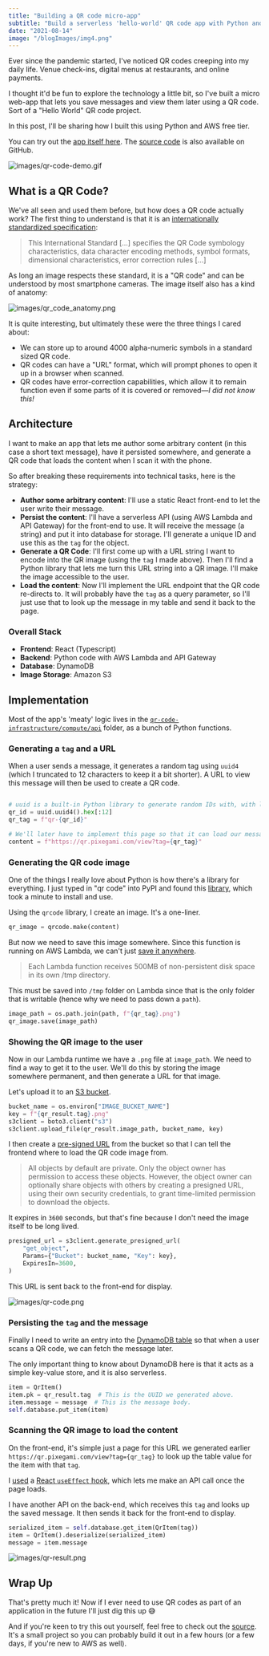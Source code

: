 ```yaml
---
title: "Building a QR code micro-app"
subtitle: "Build a serverless 'hello-world' QR code app with Python and AWS."
date: "2021-08-14"
image: "/blogImages/img4.png"
---
```


Ever since the pandemic started, I've noticed QR codes creeping into my daily life. Venue check-ins, digital menus at restaurants, and online payments.

I thought it'd be fun to explore the technology a little bit, so I've built a micro web-app that lets you save messages and view them later using a QR code. Sort of a "Hello World" QR code project.

In this post, I'll be sharing how I built this using Python and AWS free tier.

You can try out the [app itself here](https://qr.pixegami.com/). The [source code](https://github.com/pixegami/qr-code-webapp) is also available on GitHub.

![images/qr-code-demo.gif](https://cdn.hashnode.com/res/hashnode/image/upload/v1628899108564/NGWiGc3-w.gif)

## What is a QR Code?

We've all seen and used them before, but how does a QR code actually work? The first thing to understand is that it is an [internationally standardized specification](https://www.iso.org/obp/ui/#iso:std:iso-iec:18004:ed-3:v1:en):

> This International Standard [...] specifies the QR Code symbology characteristics, data character encoding methods, symbol formats, dimensional characteristics, error correction rules [...]

As long an image respects these standard, it is a "QR code" and can be understood by most smartphone cameras. The image itself also has a kind of anatomy:

![images/qr_code_anatomy.png](https://cdn.hashnode.com/res/hashnode/image/upload/v1628900340423/NSYNLARYu.png)

It is quite interesting, but ultimately these were the three things I cared about:

- We can store up to around 4000 alpha-numeric symbols in a standard sized QR code.
- QR codes can have a "URL" format, which will prompt phones to open it up in a browser when scanned.
- QR codes have error-correction capabilities, which allow it to remain function even if some parts of it is covered or removed—_I did not know this!_

## Architecture

I want to make an app that lets me author some arbitrary content (in this case a short text message), have it persisted somewhere, and generate a QR code that loads the content when I scan it with the phone.

So after breaking these requirements into technical tasks, here is the strategy:

- **Author some arbitrary content**: I'll use a static React front-end to let the user write their message.
- **Persist the content**: I'll have a serverless API (using AWS Lambda and API Gateway) for the front-end to use. It will receive the message (a string) and put it into database for storage. I'll generate a unique ID and use this as the `tag` for the object.
- **Generate a QR Code**: I'll first come up with a URL string I want to encode into the QR image (using the `tag` I made above). Then I'll find a Python library that lets me turn this URL string into a QR image. I'll make the image accessible to the user.
- **Load the content**: Now I'll implement the URL endpoint that the QR code re-directs to. It will probably have the `tag` as a query parameter, so I'll just use that to look up the message in my table and send it back to the page.

### Overall Stack

- **Frontend**: React (Typescript)
- **Backend**: Python code with AWS Lambda and API Gateway
- **Database**: DynamoDB
- **Image Storage**: Amazon S3

## Implementation

Most of the app's 'meaty' logic lives in the [`qr-code-infrastructure/compute/api`](https://github.com/pixegami/qr-code-webapp/tree/main/qr-code-infrastructure/compute/api) folder, as a bunch
of Python functions.

### Generating a `tag` and a URL

When a user sends a message, it generates a random tag using `uuid4` (which I truncated to 12
characters to keep it a bit shorter). A URL to view this message will then be used to create a QR code.

```python

# uuid is a built-in Python library to generate random IDs with, with low chance of collision.
qr_id = uuid.uuid4().hex[:12]
qr_tag = f"qr-{qr_id}"

# We'll later have to implement this page so that it can load our message with the given tag.
content = f"https://qr.pixegami.com/view?tag={qr_tag}"
```

### Generating the QR code image

One of the things I really love about Python is how there's a library for everything. I just typed in "qr code" into PyPI and found this [library](https://pypi.org/project/qrcode/), which took a minute to install and use.

Using the `qrcode` library, I create an image. It's a one-liner.

```python
qr_image = qrcode.make(content)
```

But now we need to save this image somewhere. Since this function is running on AWS Lambda, we can't just [save it anywhere](https://aws.amazon.com/lambda/faqs/).

> Each Lambda function receives 500MB of non-persistent disk space in its own /tmp directory.

This must be saved into `/tmp` folder on Lambda
since that is the only folder that is writable (hence why we need to pass down a `path`).

```python
image_path = os.path.join(path, f"{qr_tag}.png")
qr_image.save(image_path)
```

### Showing the QR image to the user

Now in our Lambda runtime we have a `.png` file at `image_path`. We need to find a way to get it to the user. We'll do this by storing the image somewhere permanent, and then generate a URL for that image.

Let's upload it to an [S3 bucket](https://aws.amazon.com/s3/?nc2=h_ql_prod_fs_s3).

```python
bucket_name = os.environ["IMAGE_BUCKET_NAME"]
key = f"{qr_result.tag}.png"
s3client = boto3.client("s3")
s3client.upload_file(qr_result.image_path, bucket_name, key)
```

I then create a [pre-signed URL](https://docs.aws.amazon.com/AmazonS3/latest/userguide/ShareObjectPreSignedURL.html) from the bucket so that I can tell the frontend where to load the
QR code image from.

> All objects by default are private. Only the object owner has permission to access these objects. However, the object owner can optionally share objects with others by creating a presigned URL, using their own security credentials, to grant time-limited permission to download the objects.

It expires in `3600` seconds, but that's fine because I don't need the image
itself to be long lived.

```python
presigned_url = s3client.generate_presigned_url(
    "get_object",
    Params={"Bucket": bucket_name, "Key": key},
    ExpiresIn=3600,
)
```

This URL is sent back to the front-end for display.

![images/qr-code.png](https://cdn.hashnode.com/res/hashnode/image/upload/v1628903696663/uU7ksdnrL.png)

### Persisting the `tag` and the message

Finally I need to write an entry into the [DynamoDB table](https://aws.amazon.com/dynamodb/) so that when a user scans a QR code, we can fetch the message later.

The only important thing to know about DynamoDB here is that it acts as a simple key-value store, and it is also serverless.

```python
item = QrItem()
item.pk = qr_result.tag  # This is the UUID we generated above.
item.message = message  # This is the message body.
self.database.put_item(item)
```

### Scanning the QR image to load the content

On the front-end, it's simple just a page for this URL we generated earlier `https://qr.pixegami.com/view?tag={qr_tag}` to look up the table value for the item with that `tag`.

I [used](https://github.com/pixegami/qr-code-webapp/blob/main/qr-code-site/src/components/pages/ViewPage.tsx#L19) a [React `useEffect` hook](https://reactjs.org/docs/hooks-effect.html), which lets me make an API call once the page loads.

I have another API on the back-end, which receives this `tag` and looks up the saved message. It then sends it back for the front-end to display.

```python
serialized_item = self.database.get_item(QrItem(tag))
item = QrItem().deserialize(serialized_item)
message = item.message
```

![images/qr-result.png](https://cdn.hashnode.com/res/hashnode/image/upload/v1628903629263/V2Jg0j8r3.png)

## Wrap Up

That's pretty much it! Now if I ever need to use QR codes as part of an application in the future I'll just dig this up 😅

And if you're keen to try this out yourself, feel free to check out the [source](https://github.com/pixegami/qr-code-webapp). It's a small project so you can probably build it out in a few hours (or a few days, if you're new to AWS as well).
